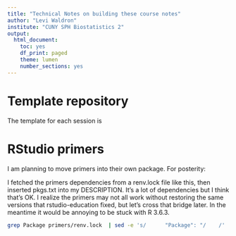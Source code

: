 ```yaml
---
title: "Technical Notes on building these course notes"
author: "Levi Waldron"
institute: "CUNY SPH Biostatistics 2"
output:
  html_document:
    toc: yes
    df_print: paged
    theme: lumen
    number_sections: yes
---
```


# Template repository

The template for each session is 

# RStudio primers 

I am planning to move primers into their own package. For posterity:

I fetched the primers dependencies from a renv.lock file like this,
then inserted pkgs.txt into my DESCRIPTION. It's a lot of dependencies
but I think that's OK. I realize the primers may not all work without
restoring the same versions that rstudio-education fixed, but let's
cross that bridge later. In the meantime it would be annoying to be
stuck with R 3.6.3.


```bash
grep Package primers/renv.lock  | sed -e 's/      "Package": "/    /' | sed -e 's/",/,/' | uniq | sort > pkgs.txt 
```

